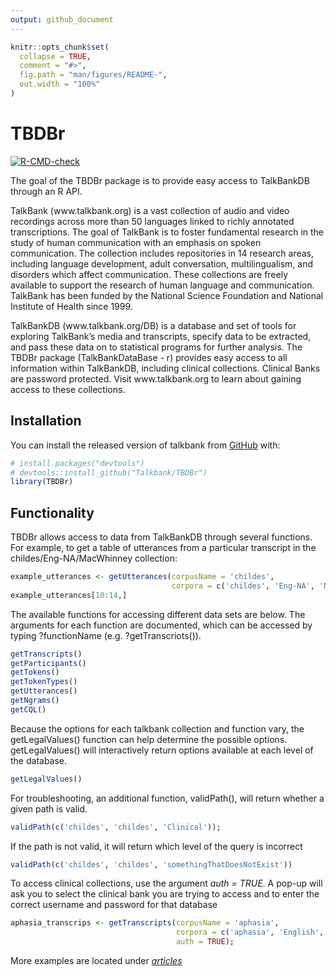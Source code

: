 ```yaml
---
output: github_document
---
```


<!-- README.md is generated from README.Rmd. Please edit that file -->

```r
knitr::opts_chunk$set(
  collapse = TRUE,
  comment = "#>",
  fig.path = "man/figures/README-",
  out.width = "100%"
)
```

# TBDBr

<!-- badges: start -->

[![R-CMD-check](https://github.com/TalkBank/TBDBr/workflows/R-CMD-check/badge.svg)](https://github.com/TalkBank/TBDBr/actions)

<!-- badges: end -->

The goal of the TBDBr package is to provide easy access to TalkBankDB through an R API.

TalkBank (www.talkbank.org) is a vast collection of audio and video recordings across more than 50 languages linked to richly annotated transcriptions. The goal of TalkBank is to foster fundamental research in the study of human communication with an emphasis on spoken communication. The collection includes repositories in 14 research areas, including language development, adult conversation, multilingualism, and disorders which affect communication. These collections are freely available to support the research of human language and communication. TalkBank has been funded by the National Science Foundation and National Institute of Health since 1999.

TalkBankDB (www.talkbank.org/DB) is a database and set of tools for exploring TalkBank’s media and transcripts, specify data to be extracted, and pass these data on to statistical programs for further analysis. The TBDBr package (TalkBankDataBase - r) provides easy access to all information within TalkBankDB, including clinical collections. Clinical Banks are password protected.  Visit www.talkbank.org to learn about gaining access to these collections.

## Installation

You can install the released version of talkbank from [GitHub](https://github.com/) with:

```r
# install.packages("devtools")
# devtools::install_github("Talkbank/TBDBr")
library(TBDBr)
```

## Functionality

TBDBr allows access to data from TalkBankDB through several functions. For example, to get a table of utterances from a particular transcript in the childes/Eng-NA/MacWhinney collection:

```r
example_utterances <- getUtterances(corpusName = 'childes',
                                    corpora = c('childes', 'Eng-NA', 'MacWhinney', '010411a'));
example_utterances[10:14,]
```

The available functions for accessing different data sets are below. The arguments for each function are documented, which can be accessed by typing ?functionName (e.g. ?getTranscriots()).

```r
getTranscripts()
getParticipants()
getTokens()
getTokenTypes()
getUtterances()
getNgrams()
getCQL()
```

Because the options for each talkbank collection and function vary, the getLegalValues() function can help determine the possible options. getLegalValues() will interactively return options available at each level of the database.

```r
getLegalValues()
```

For troubleshooting, an additional function, validPath(), will return whether a given path is valid.

```r
validPath(c('childes', 'childes', 'Clinical'));
```

If the path is not valid, it will return which level of the query is incorrect

```r
validPath(c('childes', 'childes', 'somethingThatDoesNotExist'))
```

To access clinical collections, use the argument *auth = TRUE*. A pop-up will ask you to select the clinical bank you are trying to access and to enter the correct username and password for that database

```r
aphasia_transcrips <- getTranscripts(corpusName = 'aphasia',
                                     corpora = c('aphasia', 'English', 'Aphasia', 'Adler'),
                                     auth = TRUE);
```

More examples are located under [*articles*](https://rbcavanaugh.github.io/talkbank/articles/example-queries.html)

